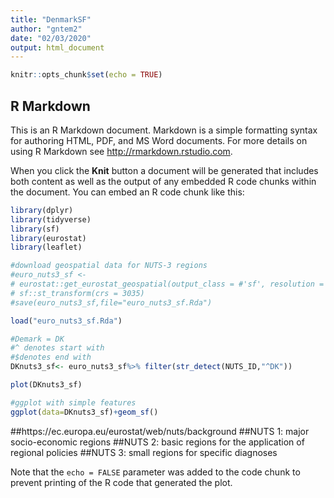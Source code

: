 ---
title: "DenmarkSF"
author: "gntem2"
date: "02/03/2020"
output: html_document
---

```{r setup, include=FALSE}
knitr::opts_chunk$set(echo = TRUE)
```

## R Markdown

This is an R Markdown document. Markdown is a simple formatting syntax for authoring HTML, PDF, and MS Word documents. For more details on using R Markdown see <http://rmarkdown.rstudio.com>.

When you click the **Knit** button a document will be generated that includes both content as well as the output of any embedded R code chunks within the document. You can embed an R code chunk like this:

```{r europe}
library(dplyr)
library(tidyverse)
library(sf)
library(eurostat)
library(leaflet)

#download geospatial data for NUTS-3 regions
#euro_nuts3_sf <-
# eurostat::get_eurostat_geospatial(output_class = #'sf', resolution = '60', nuts_level = 3) %>%
# sf::st_transform(crs = 3035)
#save(euro_nuts3_sf,file="euro_nuts3_sf.Rda")

load("euro_nuts3_sf.Rda")

#Demark = DK
#^ denotes start with
#$denotes end with
DKnuts3_sf<- euro_nuts3_sf%>% filter(str_detect(NUTS_ID,"^DK"))

plot(DKnuts3_sf)

#ggplot with simple features
ggplot(data=DKnuts3_sf)+geom_sf()
```
##https://ec.europa.eu/eurostat/web/nuts/background
##NUTS 1: major socio-economic regions
##NUTS 2: basic regions for the application of regional policies
##NUTS 3: small regions for specific diagnoses


Note that the `echo = FALSE` parameter was added to the code chunk to prevent printing of the R code that generated the plot.
